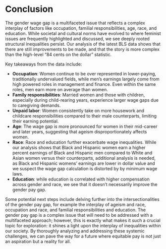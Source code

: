 # Conclusion

The gender wage gap is a multifaceted issue that reflects a complex interplay of factors like occupation, familial responsibilities, age, race, and education. While societal and cultural norms have evolved to where feminist issues are frequently highlighted and discussed, we see deeply rooted structural inequalities persist. Our analysis of the latest BLS data shows that there are still improvements to be made, and that the story is more complex than the high-level "84 cents on the dollar" statistic.

Key takeaways from the data include:

- **Occupation**: Women continue to be over represented in lower-paying, traditionally undervalued fields, while men's earnings largely come from high powered roles in management and finance. Even within the same roles, men earn more on average than women.
- **Family responsibilities**: Married women and those with children, especially during child-rearing years, experience larger wage gaps due to caregiving demands.
- **Unpaid labor**: Women consistently take on more housework and childcare responsibilities compared to their male counterparts, limiting their earning potential.
- **Age**: The wage gap is more pronounced for women in their mid-career and later years, suggesting that ageism disproportionately affects women.
- **Race**: Race and education further exacerbate wage inequalities. While our analysis shows that Black and Hispanic women earn a higher percent earnings of Black and Hispanic men compared to White and Asian women versus their counterparts, additional analysis is needed, as Black and Hispanic womens' earnings are lower in dollar value and we suspect the wage gap calculation is distorted by by minimum wage laws.
- **Education**: while education is correlated with higher compensation across gender and race, we see that it doesn't necessarily improve the gender pay gap.

Some potential next steps include delving further into the intersectionalities of the gender pay gap, for example the interplay of ageism and race, occupation and race, and familial responsibilities and education. The gender pay gap is a complex issue that will need to be addressed with a multifaceted approach; however, this is exactly what makes it such a crucial topic for exploration: it shines a light upon the interplay of inequalities within our society. By thoroughly analyzing and addressing these systemic challenges, we can pave the way for a future where equitable pay is not just an aspiration but a reality for all.